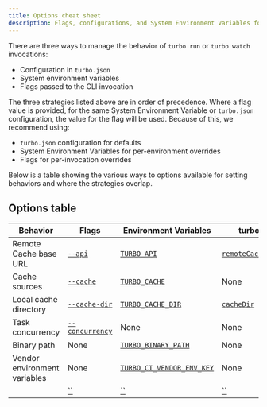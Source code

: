 ```yaml
---
title: Options cheat sheet
description: Flags, configurations, and System Environment Variables for Turborepo
---
```


There are three ways to manage the behavior of `turbo run` or `turbo watch` invocations:

- Configuration in `turbo.json`
- System environment variables
- Flags passed to the CLI invocation

The three strategies listed above are in order of precedence. Where a flag value is provided, for the same System Environment Variable or `turbo.json` configuration, the value for the flag will be used. Because of this, we recommend using:

- `turbo.json` configuration for defaults
- System Environment Variables for per-environment overrides
- Flags for per-invocation overrides

Below is a table showing the various ways to options available for setting behaviors and where the strategies overlap.

## Options table

| Behavior                     | Flags                                                                        | Environment Variables                                                                                  | turbo.json                                                                |
| ---------------------------- | ---------------------------------------------------------------------------- | ------------------------------------------------------------------------------------------------------ | ------------------------------------------------------------------------- |
| Remote Cache base URL        | [`--api`](/repo/docs/reference/run#--api-route)                              | [`TURBO_API`](/repo/docs/reference/system-environment-variables#turbo_API)                             | [`remoteCache.apiUrl`](/repo/docs/reference/configuration#remote-caching) |
| Cache sources                | [`--cache`](/repo/docs/reference/run#--cache-options)                        | [`TURBO_CACHE`](/repo/docs/reference/system-environment-variables#turbo_cache)                         | None                                                                      |
| Local cache directory        | [`--cache-dir`](/repo/docs/reference/run#--cache-dir-path)                   | [`TURBO_CACHE_DIR`](/repo/docs/reference/system-environment-variables#turbo_cache_dir)                 | [`cacheDir`](/repo/docs/reference/configuration#cachedir)                 |
| Task concurrency             | [`--concurrency`](/repo/docs/reference/run#--concurrency-number--percentage) | None                                                                                                   | None                                                                      |
| Binary path                  | None                                                                         | [`TURBO_BINARY_PATH`](/repo/docs/reference/system-environment-variables#turbo_binary_path)             | None                                                                      |
| Vendor environment variables | None                                                                         | [`TURBO_CI_VENDOR_ENV_KEY`](/repo/docs/reference/system-environment-variables#turbo_ci_vendor_env_key) | None                                                                      |
|                              | [``](/repo/docs/reference/run#)                                              | [``](/repo/docs/reference/system-environment-variables#)                                               | [``](/repo/docs/reference/configuration#)                                 |
